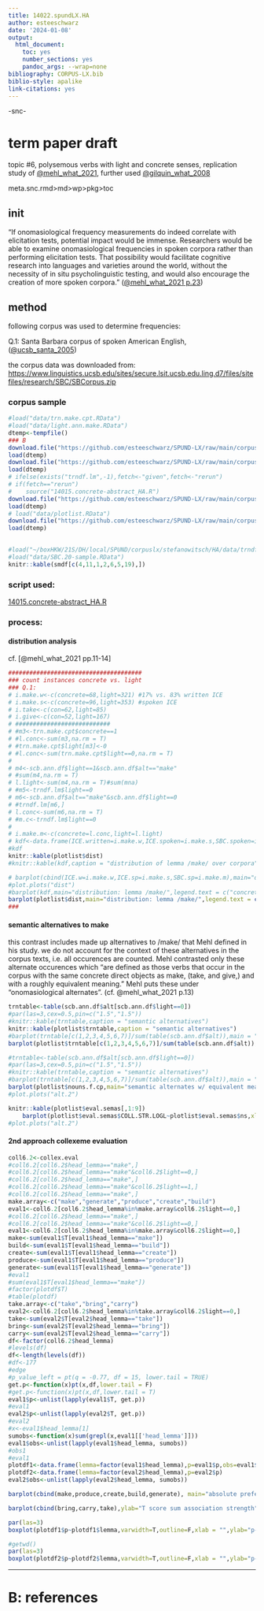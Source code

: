 ```yaml
---
title: 14022.spundLX.HA
author: esteeschwarz
date: '2024-01-08'
output:
  html_document:
    toc: yes
    number_sections: yes
    pandoc_args: --wrap=none
bibliography: CORPUS-LX.bib
biblio-style: apalike
link-citations: yes
---
```


-snc-

# term paper draft
topic #6, polysemous verbs with light and concrete senses, replication study of 
[@mehl_what_2021](https://doi.org/10.1515/cllt-2017-0039), 
further used [@gilquin_what_2008](https://dial.uclouvain.be/pr/boreal/object/boreal:75833)   

meta.snc.rmd>md>wp>pkg>toc


## init
"If onomasiological frequency measurements do indeed correlate with elicitation tests, 
potential impact would be immense. Researchers would be able to examine onomasiological frequencies in spoken corpora rather than performing elicitation tests. That possibility would facilitate cognitive research into languages and varieties around the world, without the necessity of in situ psycholinguistic testing, and would also encourage the creation of more spoken corpora." ([@mehl_what_2021 p.23](https://doi.org/10.1515/cllt-2017-0039))

## method
following corpus was used to determine frequencies:   

Q.1: Santa Barbara corpus of spoken American English, ([@ucsb_santa_2005](https://www.linguistics.ucsb.edu/research/santa-barbara-corpus))

the corpus data was downloaded from: [https://www.linguistics.ucsb.edu/sites/secure.lsit.ucsb.edu.ling.d7/files/sitefiles/research/SBC/SBCorpus.zip](https://www.linguistics.ucsb.edu/sites/secure.lsit.ucsb.edu.ling.d7/files/sitefiles/research/SBC/SBCorpus.zip)

### corpus sample
```r
#load("data/trn.make.cpt.RData")
#load("data/light.ann.make.RData")
dtemp<-tempfile()
### B
download.file("https://github.com/esteeschwarz/SPUND-LX/raw/main/corpusLX/14015-HA/data/SBC.ann.df.RData",dtemp)
load(dtemp)
download.file("https://github.com/esteeschwarz/SPUND-LX/raw/main/corpusLX/14015-HA/data/SBC.20-sample.RData",dtemp)
load(dtemp)
# ifelse(exists("trndf.lm",-1),fetch<-"given",fetch<-"rerun")
# if(fetch=="rerun")
#    source("14015.concrete-abstract_HA.R")
download.file("https://github.com/esteeschwarz/SPUND-LX/raw/main/corpusLX/14015-HA/data/plotlist.RData",dtemp)
load(dtemp)
# load("data/plotlist.RData")
download.file("https://github.com/esteeschwarz/SPUND-LX/raw/main/corpusLX/14015-HA/data/collex.eval.RData",dtemp)
load(dtemp)
   

#load("~/boxHKW/21S/DH/local/SPUND/corpuslx/stefanowitsch/HA/data/trndf.lm.cpt.RData")
#load("data/SBC.20-sample.RData")
knitr::kable(smdf[c(4,11,1,2,6,5,19),])
```

### script used: 

[14015.concrete-abstract_HA.R](https://github.com/esteeschwarz/SPUND-LX/blob/main/corpusLX/14015-HA/14015.concrete-abstract_HA.R)

### process:
#### distribution analysis 
cf. [@mehl_what_2021 pp.11-14]

```r
######################################
### count instances concrete vs. light
### Q.1: 
# i.make.w<-c(concrete=68,light=321) #17% vs. 83% written ICE 
# i.make.s<-c(concrete=96,light=353) #spoken ICE
# i.take<-c(con=62,light=85) 
# i.give<-c(con=52,light=167) 
# ###########################
# #m3<-trn.make.cpt$concrete==1
# #l.conc<-sum(m3,na.rm = T)
# #trn.make.cpt$light[m3]<-0
# #l.conc<-sum(trn.make.cpt$light==0,na.rm = T)
# 
# m4<-scb.ann.df$light==1&scb.ann.df$alt=="make"
# #sum(m4,na.rm = T)
# l.light<-sum(m4,na.rm = T)#sum(mna)
# #m5<-trndf.lm$light==0
# m6<-scb.ann.df$alt=="make"&scb.ann.df$light==0
# #trndf.lm[m6,]
# l.conc<-sum(m6,na.rm = T)
# #m.c<-trndf.lm$light==0
# 
# i.make.m<-c(concrete=l.conc,light=l.light)
# kdf<-data.frame(ICE.written=i.make.w,ICE.spoken=i.make.s,SBC.spoken=i.make.m)
#kdf
knitr::kable(plotlist$dist)
#knitr::kable(kdf,caption = "distribution of lemma /make/ over corpora")
```


```r
# barplot(cbind(ICE.w=i.make.w,ICE.sp=i.make.s,SBC.sp=i.make.m),main="distribution: lemma /make/",legend.text = c("concrete use","light use"))
#plot.plots("dist")
#barplot(kdf,main="distribution: lemma /make/",legend.text = c("concrete use","light use"))
barplot(plotlist$dist,main="distribution: lemma /make/",legend.text = c("concrete use","light use"))
###
```

#### semantic alternatives to make
this contrast includes made up alternatives to /make/ that Mehl defined in his study. we do not account for the context of these alternatives in the corpus texts, i.e. all occurences are counted. Mehl contrasted only these alternate occurences which "are defined as those verbs that occur in the corpus with the same concrete direct objects as make, (take, and give,) and with a roughly equivalent meaning." Mehl puts these under "onomasiological alternates". (cf. @mehl_what_2021 p.13)  

```r
trntable<-table(scb.ann.df$alt[scb.ann.df$light==0])
#par(las=3,cex=0.5,pin=c("1.5","1.5"))
#knitr::kable(trntable,caption = "semantic alternatives")
knitr::kable(plotlist$trntable,caption = "semantic alternatives")
#barplot(trntable[c(1,2,3,4,5,6,7)]/sum(table(scb.ann.df$alt)),main = "SBC concrete /make/ vs. alternate",ylab = "% in corpus")
barplot(plotlist$trntable[c(1,2,3,4,5,6,7)]/sum(table(scb.ann.df$alt)),main = "SBC concrete /make/ vs. alternate",ylab = "% in corpus")
```


```r
#trntable<-table(scb.ann.df$alt[scb.ann.df$light==0])
#par(las=3,cex=0.5,pin=c("1.5","1.5"))
#knitr::kable(trntable,caption = "semantic alternatives")
#barplot(trntable[c(1,2,3,4,5,6,7)]/sum(table(scb.ann.df$alt)),main = "SBC concrete /make/ vs. alternate",ylab = "% in corpus")
barplot(plotlist$nouns.f.cp,main="semantic alternates w/ equivalent meaning",ylab = "% in corpus")
#plot.plots("alt.2")
```



```r
knitr::kable(plotlist$eval.semas[,1:9])
    barplot(plotlist$eval.semas$COLL.STR.LOGL~plotlist$eval.semas$ns,xlab = "",ylab = "collex.log.like")
#plot.plots("alt.2")
```

#### 2nd approach collexeme evaluation

```r
coll6.2<-collex.eval
#coll6.2[coll6.2$head_lemma=="make",]
#coll6.2[coll6.2$head_lemma=="make"&coll6.2$light==0,]
#coll6.2[coll6.2$head_lemma=="make",]
#coll6.2[coll6.2$head_lemma=="make"&coll6.2$light==1,]
#coll6.2[coll6.2$head_lemma=="make",]
make.array<-c("make","generate","produce","create","build")
eval1<-coll6.2[coll6.2$head_lemma%in%make.array&coll6.2$light==0,]
#coll6.2[coll6.2$head_lemma=="make",]
#coll6.2[coll6.2$head_lemma=="make"&coll6.2$light==0,]
eval1<-coll6.2[coll6.2$head_lemma%in%make.array&coll6.2$light==0,]
make<-sum(eval1$T[eval1$head_lemma=="make"])
build<-sum(eval1$T[eval1$head_lemma=="build"])
create<-sum(eval1$T[eval1$head_lemma=="create"])
produce<-sum(eval1$T[eval1$head_lemma=="produce"])
generate<-sum(eval1$T[eval1$head_lemma=="generate"])
#eval1
#sum(eval1$T[eval1$head_lemma=="make"])
#factor(plotdf$T)
#table(plotdf)
take.array<-c("take","bring","carry")
eval2<-coll6.2[coll6.2$head_lemma%in%take.array&coll6.2$light==0,]
take<-sum(eval2$T[eval2$head_lemma=="take"])
bring<-sum(eval2$T[eval2$head_lemma=="bring"])
carry<-sum(eval2$T[eval2$head_lemma=="carry"])
df<-factor(coll6.2$head_lemma)
#levels(df)
df<-length(levels(df))
#df<-177
#edge
#p_value_left = pt(q = -0.77, df = 15, lower.tail = TRUE)
get.p<-function(x)pt(x,df,lower.tail = F)
#get.p<-function(x)pt(x,df,lower.tail = T)
eval1$p<-unlist(lapply(eval1$T, get.p))
#eval1
eval2$p<-unlist(lapply(eval2$T, get.p))
#eval2
#x<-eval1$head_lemma[1]
sumobs<-function(x)sum(grepl(x,eval1[['head_lemma']]))
eval1$obs<-unlist(lapply(eval1$head_lemma, sumobs))
#obs1
#eval1
plotdf1<-data.frame(lemma=factor(eval1$head_lemma),p=eval1$p,obs=eval1$obs)
plotdf2<-data.frame(lemma=factor(eval2$head_lemma),p=eval2$p)
eval2$obs<-unlist(lapply(eval2$head_lemma, sumobs))

```

```r
barplot(cbind(make,produce,create,build,generate), main="absolute preference in concrete context",ylab="T score sum association strength")

```

```r
barplot(cbind(bring,carry,take),ylab="T score sum association strength", main="absolute preference in concrete context")

```

```r
par(las=3)
boxplot(plotdf1$p~plotdf1$lemma,varwidth=T,outline=F,xlab = "",ylab="p-value of collexeme association strength",main="binding of lemma /make/ in concrete noun context")

```

```r
#getwd()
par(las=3)
boxplot(plotdf2$p~plotdf2$lemma,varwidth=T,outline=F,xlab = "",ylab="p-value of collexeme association strength",main="binding of lemma /take/ in concrete noun context")

```


---------

# B: references


